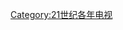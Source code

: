 {{portal|電視}}
{{Cat main|2002年電視}}

{{Year by category
| m = 2
| c = 0
| d = 0
| y = 2
| cat = 電視
| sortkey = 電視
| subcat = 2002年媒體
| parent = 2000年代电视
}}

[[Category:21世纪各年电视|Category:21世纪各年电视]]